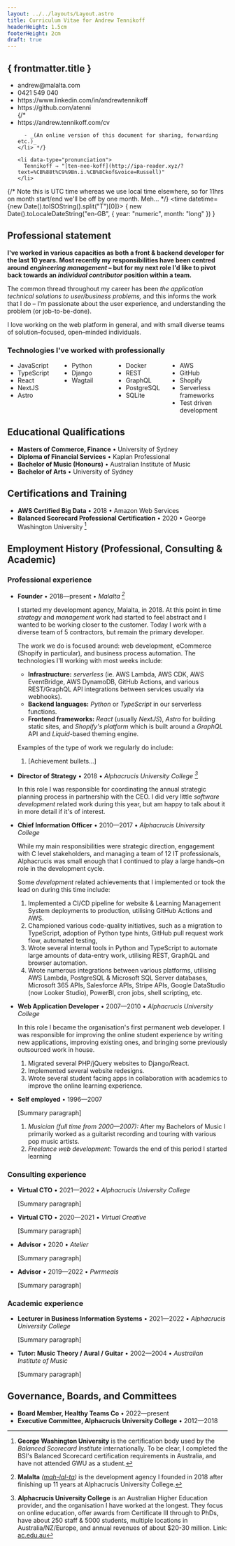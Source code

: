 ```yaml
---
layout: ../../layouts/Layout.astro
title: Curriculum Vitae for Andrew Tennikoff
headerHeight: 1.5cm
footerHeight: 2cm
draft: true
---
```



<PrintedPageWrapper
  headerHeight={frontmatter.headerHeight}
  footerHeight={frontmatter.footerHeight}>

  <section class="front-page">

  # { frontmatter.title }

  <ul>
    <li data-type="email">
      andrew@malalta.com
    </li>
    <li data-type="phone">
      0421 549 040
    </li>
    <li data-type="linkedin">
      https://www.linkedin.com/in/andrewtennikoff
    </li>
    <li data-type="github">
      https://github.com/atenni
    </li>
    {/* <li data-type="cv">
      https://andrew.tennikoff.com/cv
      
      - _(An online version of this document for sharing, forwarding etc.)_
    </li> */}
    
    <li data-type="pronunciation">
      Tennikoff ⇒ "[ten-nee-koff](http://ipa-reader.xyz/?text=%CB%88t%C9%9Bn.i.%CB%8Ckof&voice=Russell)"
    </li>
  </ul>
  

  {/* Note this is UTC time whereas we use local time elsewhere, so for 11hrs
      on month start/end we'll be off by one month. Meh...
  */}
  <time datetime={new Date().toISOString().split("T")[0]}>
    {
      new Date().toLocaleDateString("en-GB", { year: "numeric", month: "long" })
    }
  </time>
  
  </section>

  ## Professional statement

  **I've worked in various capacities as both a front & backend developer for
  the last 10 years. Most recently my responsibilities have been centred around
  _engineering management_ – but for my next role I'd like to pivot back towards
  an _individual contributor_ position within a team.**

  The common thread throughout my career has been _the application technical
  solutions to user/business problems,_ and this informs the work that I do
  – I'm passionate about the user experience, and understanding the problem (or
  job-to-be-done).
  
  I love working on the web platform in general, and with small diverse teams of
  solution–focused, open–minded individuals.

  ### Technologies I've worked with professionally

  <ul style="column-count: 4;">
    <li>JavaScript</li>
    <li>TypeScript</li>
    <li>React</li>
    <li>NextJS</li>
    <li>Astro</li>
    <li style="break-before: column;">Python</li>
    <li>Django</li>
    <li>Wagtail</li>
    <li style="break-before: column;">Docker</li>
    <li>REST</li>
    <li>GraphQL</li>
    <li>PostgreSQL</li>
    <li>SQLite</li>
    <li style="break-before: column;">AWS</li>
    <li>GitHub</li>
    <li>Shopify</li>
    <li>Serverless frameworks</li>
    <li>Test driven development</li>
  </ul>

  ## Educational Qualifications

  - **Masters of Commerce, Finance** • University of Sydney
  - **Diploma of Financial Services** • Kaplan Professional
  - **Bachelor of Music (Honours)** • Australian Institute of Music
  - **Bachelor of Arts** • University of Sydney

  ## Certifications and Training

  - **AWS Certified Big Data** • 2018 • Amazon Web Services
  - **Balanced Scorecard Professional Certification** • 2020 • George
    Washington University [^1]

  ## Employment History (Professional, Consulting & Academic)

  ### Professional experience

  - **Founder** • 2018—present • _Malalta [^2]_

    I started my development agency, Malalta, in 2018. At this point in time
    _strategy_ and _management_ work had started to feel abstract and I wanted
    to be working closer to the customer. Today I work with a diverse team of 5
    contractors, but remain the primary developer.

    The work we do is focused around: web development, eCommerce (Shopify
    in particular), and business process automation. The technologies I'll
    working with most weeks include:

    - **Infrastructure:** _serverless_ (ie. AWS Lambda, AWS CDK, AWS EventBridge,
      AWS DynamoDB, GitHub Actions, and various REST/GraphQL API integrations
      between services usually via webhooks).
    - **Backend languages:** _Python_ or _TypeScript_ in our serverless
      functions.
    - **Frontend frameworks:** _React_ (usually _NextJS_), _Astro_ for
      building static sites, and _Shopify's platform_ which is built around a
      _GraphQL_ API and _Liquid_-based theming engine. 

    Examples of the type of work we regularly do include:

    1. [Achievement bullets...]

  - **Director of Strategy** • 2018 • _Alphacrucis University College [^3]_

    In this role I was responsible for coordinating the annual strategic
    planning process in partnership with the CEO. I did very little _software
    development_ related work during this year, but am happy to talk about it
    in more detail if it's of interest.

  - **Chief Information Officer** • 2010—2017 • _Alphacrucis University College_

    While my main responsibilities were strategic direction, engagement with
    C level stakeholders, and managing a team of 12 IT professionals,
    Alphacrucis was small enough that I continued to play a large hands–on role
    in the development cycle.
    
    Some _development_ related achievements that I implemented or took the lead
    on during this time include:
    
    1. Implemented a CI/CD pipeline for website & Learning Management System
       deployments to production, utilising GitHub Actions and AWS.
    2. Championed various code-quality initiatives, such as a migration to
       TypeScript, adoption of Python type hints, GitHub pull request work flow,
       automated testing, 
    3. Wrote several internal tools in Python and TypeScript to automate large
       amounts of data-entry work, utilising REST, GraphQL and browser automation.
    4. Wrote numerous integrations between various platforms, utilising AWS
       Lambda, PostgreSQL & Microsoft SQL Server databases, Microsoft 365 APIs,
       Salesforce APIs, Stripe APIs, Google DataStudio (now Looker Studio),
       PowerBI, cron jobs, shell scripting, etc.

  - **Web Application Developer** • 2007—2010 • _Alphacrucis University College_

    In this role I became the organisation's first permanent web developer. I
    was responsible for improving the online student experience by writing new
    applications, improving existing ones, and bringing some previously
    outsourced work in house.

    1. Migrated several PHP/jQuery websites to Django/React.
    2. Implemented several website redesigns.
    3. Wrote several student facing apps in collaboration with academics to
       improve the online learning experience.
  
  - **Self employed** • 1996—2007

    [Summary paragraph]

    1. _Musician (full time from 2000—2007):_ After my Bachelors of Music I
      primarily worked as a guitarist recording and touring with various pop
      music artists.
    2. _Freelance web development:_ Towards the end of this period I started
      learning 
  
  ### Consulting experience

  - **Virtual CTO** • 2021—2022 • _Alphacrucis University College_

    [Summary paragraph]
  
  - **Virtual CTO** • 2020—2021 • _Virtual Creative_

    [Summary paragraph]
  
  - **Advisor** • 2020 • _Atelier_

    [Summary paragraph]
  
  - **Advisor** • 2019—2022 • _Pwrmeals_

    [Summary paragraph]

  ### Academic experience

  - **Lecturer in Business Information Systems** • 2021—2022 • _Alphacrucis
    University College_

    [Summary paragraph]
  
  - **Tutor: Music Theory / Aural / Guitar** • 2002—2004 • _Australian
    Institute of Music_

    [Summary paragraph]

  ## Governance, Boards, and Committees

  - **Board Member, Healthy Teams Co** • 2022—present
  - **Executive Committee, Alphacrucis University College** • 2012—2018

  [^1]: **George Washington University** is the certification body used by the
        _Balanced Scorecard Institute_ internationally. To be clear, I completed
        the BSI's Balanced Scorecard certification requirements in Australia,
        and have not attended GWU as a student.
  
  [^2]: **Malalta** _([mah-lal-ta](http://ipa-reader.xyz/?text=m%C9%99.la%CA%8A.t%C9%99&voice=Russell))_ 
        is the development agency I founded in 2018 after finishing up 11
        years at Alphacrucis University College.
  
  [^3]: **Alphacrucis University College**  is an Australian Higher Education
        provider, and the organisation I have worked at the longest. They
        focus on online education, offer awards from Certificate III
        through to PhDs, have about 250 staff & 5000 students, multiple
        locations in Australia/NZ/Europe, and annual revenues of about $20-30
        million. Link: [ac.edu.au](https://www.ac.edu.au)

</PrintedPageWrapper>

<Footer height={frontmatter.footerHeight} />